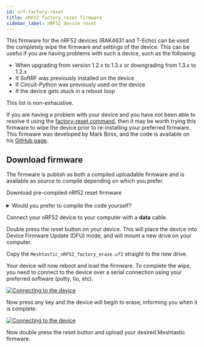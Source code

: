```yaml
---
id: nrf-factory-reset
title: nRF52 factory reset firmware
sidebar_label: nRF52 device reset
---
```


This firmware for the nRF52 devices (RAK4631 and T-Echo) can be used the completely wipe the firmware and settings of the device. This can be useful if you are having problems with such a device, such as the following:

- When upgrading from version 1.2.x to 1.3.x or downgrading from 1.3.x to 1.2.x
- If SoftRF was previously installed on the device
- If Circuit-Python was previously used on the device
- If the device gets stuck in a reboot loop


This list is non-exhaustive.

If you are having a problem with your device and you have not been able to resolve it using the [factory-reset command](/docs/settings/misc#factory_reset), then it may be worth trying this firmware to wipe the device prior to re-installing your preferred firmware. This firmware was developed by Mark Birss, and the code is available on his [GitHub page](https://github.com/markbirss/nRF52_Internal_Format).

## Download firmware

The firmware is publish as both a compiled uploadable firmware and is available as source to compile depending on which you prefer.

<div className="indexCtasBody">
  <Link
    className={'button button--outline  button--lg cta--button'}
    to={'https://github.com/markbirss/nRF52_Internal_Format/raw/main/Meshtastic_nRF52_factory_erase.uf2'}
  >
    Download pre-compiled nRf52 reset firmware
  </Link>
</div>

<br />

<details>

<summary>Would you prefer to compile the code yourself?</summary>

This assumes you have [Python3](https://www.python.org/) and [Arduino](https://www.arduino.cc/en/software) installed, and have installed the [Adafruit boards package](https://learn.adafruit.com/add-boards-arduino-v164/setup) in Arduino and the Adafruit nRF52 package in the Boards manager.

Download the source code from [GitHub](https://github.com/markbirss/nRF52_Internal_Format). You need the `uf2conv.py`, `uf2families.json` and `Meshtastic_nRF52_factory_erase\Meshtastic_nRF52_factory_erase.ino` files.

Open the `Meshtastic_nRF52_factory_erase\Meshtastic_nRF52_factory_erase.ino` file in Arduino.

Under Tools and Board, set your board type to a nRF52 device (ie Nordic nRF52840).

[<img alt="Select the nRF52840 board" src="/img/nrf52-erase-arduino-board.png" />](/img/nrf52-erase-arduino-board.png)

Compile the sketch and export the compiled binary.

[<img alt="Select the nRF52840 board" src="/img/nrf52-erase-arduino-compile.png" />](/img/nrf52-erase-arduino-compile.png)

Locate the resulting hex file (example given for linux) and move it to the same folder as `uf2conv.py`.

```shell
find /tmp -name Meshtastic_nRF52_factory_erase.ino.hex
```

Convert the hex file to uf2 using the uf2conv.py program that you downloaded with the firmware source code.

```shell
python uf2conv.py Meshtastic_nRF52_factory_erase.ino.hex -c -f 0xADA52840
cp flash.uf2 Meshtastic_nRF52_factory_erase.uf2
```

Use the new `Meshtastic_nRF52_factory_erase.uf2` file with the following instructions.

</details>

Connect your nRF52 device to your computer with a **data** cable.

Double press the reset button on your device. This will place the device into Device Firmware Update (DFU) mode, and will mount a new drive on your computer.

Copy the `Meshtastic_nRF52_factory_erase.uf2` straight to the new drive.

Your device will now reboot and load the firmware. To complete the wipe, you need to connect to the device over a serial connection using your preferred software (putty, tio, etc).

[<img alt="Connecting to the device" src="/img/nrf52-erase1.png" />](/img/nrf52-erase1.png)

Now press any key and the device will begin to erase, informing you when it is complete.

[<img alt="Connecting to the device" src="/img/nrf52-erase2.png" />](/img/nrf52-erase2.png)

Now double press the reset button and upload your desired Meshtastic firmware.